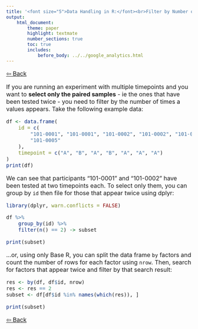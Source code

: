 ```yaml
---
title: '<font size="5">Data Handling in R:</font><br>Filter by Number of Times a Values Appears'
output:
    html_document:
        theme: paper
        highlight: textmate
        number_sections: true
        toc: true
        includes:
            before_body: ../../google_analytics.html
---
```


<font size="3">

[⇦ Back](../../R.html)

If you are running an experiment with multiple timepoints and you want to **select only the paired samples** - ie the ones that have been tested twice - you need to filter by the number of times a values appears. Take the following example data:

```r
df <- data.frame(
    id = c(
        "101-0001", "101-0001", "101-0002", "101-0002", "101-0003", "101-0004",
        "101-0005"
    ),
    timepoint = c("A", "B", "A", "B", "A", "A", "A")
)
print(df)
```

We can see that participants "101-0001" and "101-0002" have been tested at two timepoints each. To select only them, you can group by `id` then file for those that appear twice using dplyr:

```r
library(dplyr, warn.conflicts = FALSE)

df %>%
    group_by(id) %>%
    filter(n() == 2) -> subset

print(subset)
```

...or, using only Base R, you can split the data frame `by` factors and count the number of rows for each factor using `nrow`. Then, search for factors that appear twice and filter by that search result:

```r
res <- by(df, df$id, nrow)
res <- res == 2
subset <- df[df$id %in% names(which(res)), ]

print(subset)
```

[⇦ Back](../../R.html)

</font>
